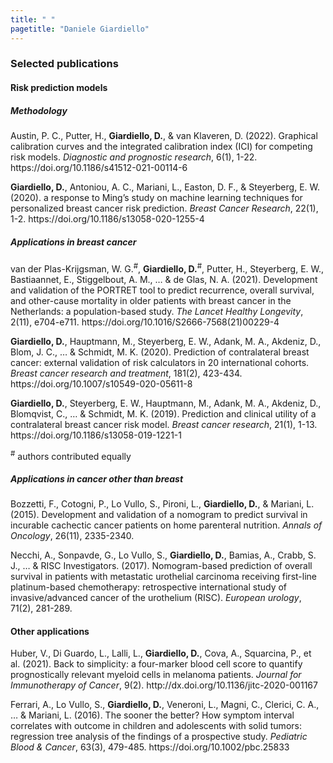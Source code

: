 ```yaml
---
title: " "
pagetitle: "Daniele Giardiello"
---
```


<link rel="stylesheet" href="styles.css" type="text/css">

<link rel="stylesheet" href="https://cdn.jsdelivr.net/gh/jpswalsh/academicons@1/css/academicons.min.css">

### Selected publications  
  
  
  
#### Risk prediction models   
  
  
##### Methodology 
  
Austin, P. C., Putter, H., **Giardiello, D.**, & van Klaveren, D. (2022). Graphical calibration curves and the integrated calibration index (ICI) for competing risk models. *Diagnostic and prognostic research*, 6(1), 1-22. https://doi.org/10.1186/s41512-021-00114-6   

**Giardiello, D.**, Antoniou, A. C., Mariani, L., Easton, D. F., & Steyerberg, E. W. (2020). a response to Ming’s study on machine learning techniques for personalized breast cancer risk prediction. *Breast Cancer Research*, 22(1), 1-2.  https://doi.org/10.1186/s13058-020-1255-4   

##### Applications in breast cancer  

van der Plas-Krijgsman, W. G.^#^, **Giardiello, D.**^#^, Putter, H., Steyerberg, E. W., Bastiaannet, E., Stiggelbout, A. M., ... & de Glas, N. A. (2021). Development and validation of the PORTRET tool to predict recurrence, overall survival, and other-cause mortality in older patients with breast cancer in the Netherlands: a population-based study. *The Lancet Healthy Longevity*, 2(11), e704-e711. https://doi.org/10.1016/S2666-7568(21)00229-4   

**Giardiello, D.**, Hauptmann, M., Steyerberg, E. W., Adank, M. A., Akdeniz, D., Blom, J. C., ... & Schmidt, M. K. (2020). Prediction of contralateral breast cancer: external validation of risk calculators in 20 international cohorts. *Breast cancer research and treatment*, 181(2), 423-434. https://doi.org/10.1007/s10549-020-05611-8  

**Giardiello, D.**, Steyerberg, E. W., Hauptmann, M., Adank, M. A., Akdeniz, D., Blomqvist, C., ... & Schmidt, M. K. (2019). Prediction and clinical utility of a contralateral breast cancer risk model. *Breast cancer research*, 21(1), 1-13. https://doi.org/10.1186/s13058-019-1221-1    

^#^ authors contributed equally


##### Applications in cancer other than breast

Bozzetti, F., Cotogni, P., Lo Vullo, S., Pironi, L., **Giardiello, D.**, & Mariani, L. (2015). Development and validation of a nomogram to predict survival in incurable cachectic cancer patients on home parenteral nutrition. *Annals of Oncology*, 26(11), 2335-2340.  

Necchi, A., Sonpavde, G., Lo Vullo, S., **Giardiello, D.**, Bamias, A., Crabb, S. J., ... & RISC Investigators. (2017). Nomogram-based prediction of overall survival in patients with metastatic urothelial carcinoma receiving first-line platinum-based chemotherapy: retrospective international study of invasive/advanced cancer of the urothelium (RISC). *European urology*, 71(2), 281-289. 


#### Other applications  

Huber, V., Di Guardo, L., Lalli, L., **Giardiello, D.**, Cova, A., Squarcina, P., et al. (2021). Back to simplicity: a four-marker blood cell score to quantify prognostically relevant myeloid cells in melanoma patients. *Journal for Immunotherapy of Cancer*, 9(2). http://dx.doi.org/10.1136/jitc-2020-001167       

Ferrari, A., Lo Vullo, S., **Giardiello, D.**, Veneroni, L., Magni, C., Clerici, C. A., ... & Mariani, L. (2016). The sooner the better? How symptom interval correlates with outcome in children and adolescents with solid tumors: regression tree analysis of the findings of a prospective study. *Pediatric Blood & Cancer*, 63(3), 479-485. https://doi.org/10.1002/pbc.25833  





